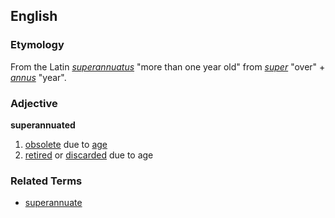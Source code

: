 == English ==
=== Etymology ===
From the Latin ''[[superannuatus]]'' "more than one year old" from ''[[super]]'' "over" + ''[[annus]]'' "year".

=== Adjective ===
'''superannuated'''
# [[obsolete]] due to [[age]]
# [[retired]] or [[discarded]] due to age

=== Related Terms ===
*[[superannuate]]